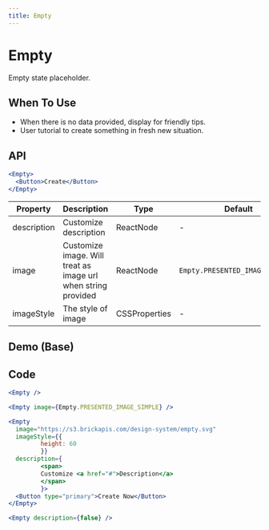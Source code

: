```yaml
---
title: Empty
---
```


# Empty
Empty state placeholder.

## When To Use

* When there is no data provided, display for friendly tips.
* User tutorial to create something in fresh new situation.


## API
```jsx
<Empty>
  <Button>Create</Button>
</Empty>
```

| Property    | Description                                                   | Type          | Default                         |
| ---         | ---                                                           | ---           | ---                             |
| description | Customize description                                         | ReactNode     | -                               |
| image       | Customize image. Will treat as image url when string provided | ReactNode     | `Empty.PRESENTED_IMAGE_DEFAULT` |
| imageStyle  | The style of image                                            | CSSProperties | -                               |




## Demo (Base)
<Base />

## Code
```jsx
<Empty />

<Empty image={Empty.PRESENTED_IMAGE_SIMPLE} />

<Empty
  image="https://s3.brickapis.com/design-system/empty.svg"
  imageStyle={{
         height: 60
         }}
  description={
         <span>
         Customize <a href="#">Description</a>
         </span>
         }>
  <Button type="primary">Create Now</Button>
</Empty>

<Empty description={false} />
```
